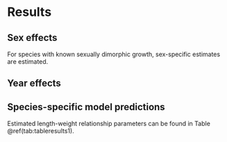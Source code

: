 # Results

## Sex effects
For species with known sexually dimorphic growth, sex-specific estimates are estimated.

## Year effects


## Species-specific model predictions

Estimated length-weight relationship parameters can be found in Table \@ref(tab:tableresults1).

